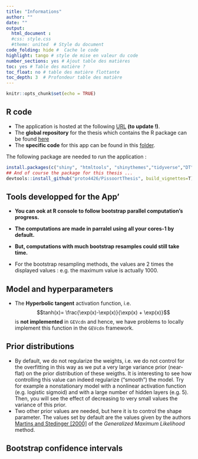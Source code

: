 ```yaml
---
title: "Informations"
author: ""
date: ""
output:
  html_document :
  #css: style.css
  #theme: united  # Style du document
code_folding: hide #  Cache le code
highlight: tango # style de mise en valeur du code
number_sections: yes # Ajout table des matières
toc: yes # Table des matière ?
toc_float: no # table des matière flottante
toc_depth: 3  # Profondeur table des matière
---
```


```r
knitr::opts_chunk$set(echo = TRUE)
```

## R code

* The application is hosted at the following [URL](https://github.com/proto4426/PissoortThesis/) **(to update !)**.
* The **global repository** for the thesis which contains the R package can be found [here](https://github.com/proto4426/PissoortThesis/)
* The **specific code**  for this app can be found in this [folder](https://github.com/proto4426/PissoortThesis/tree/master/inst/shiny-examples/neural_networks).

The following package are needed to run the application :

```r
install.packages(c("shiny", "htmltools", "shinythemes","tidyverse","DT", "foreach", "doParallel", "doSNOW", "pander", "GEVcdn", "gridExtra","grid","mvtnorm","plotly","HDInterval","ggjoy","scales","heatmaply"))
## And of course the package for this thesis ...
devtools::install_github("proto4426/PissoortThesis", build_vignettes=T)
```

## Tools developped for the App'

* **You can ook at R console to follow bootstrap parallel computation's progress.**
* **The computations are made in parralel using all your cores-1 by default.**
* **But, computations with much bootstrap resamples could still take time.**

* For the bootstrap resampling methods, the values are 2 times the displayed values : e.g. the maximum value is actually 1000.


## Model and hyperparameters

* The **Hyperbolic tangent** activation function, i.e. 
$$tanh(x)= \frac{\exp(x)-\exp(x)}{\exp(x) + \exp(x)}$$
is **not implemented** in `GEVcdn` and hence, we have problems to locally  implement this function in the `GEVcdn` framework. 

## Prior distributions

* By default, we do not regularize the weights, i.e. we do not control for the overfitting in this way as we put a very large variance prior (near-flat) on the prior distribution of these weigths. It is interesting to see how controlling this value can indeed regularize ("smooth") the model. Try for example a nonstationary model with a nonlinear activation function (e.g. logistic sigmoid) and with a large number of hidden layers (e.g. 5). Then, you will see the effect of decreasing to very small values the variance of this prior.
* Two other prior values are needed, but here it is to control the  shape parameter. The values set by default are the values given by the authors [Martins and
Stedinger [2000]](http://onlinelibrary.wiley.com/doi/10.1029/1999WR900330/abstract) of the *Generalized Maximum Likelihood* method.


## Bootstrap confidence intervals






